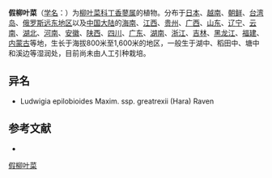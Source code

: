 {{Speciesbox
| name = 假柳叶菜
| status = 
| status_system = 
| image = 
| genus = Ludwigia
| species = epilobioides
| authority = Maxim.
}}

'''假柳叶菜'''（[[学名|学名]]：{{lang|la|''Ludwigia epilobioides''}}）为[[柳叶菜科|柳叶菜科]][[丁香蓼属|丁香蓼属]]的植物。分布于[[日本|日本]]、[[越南|越南]]、[[朝鲜|朝鲜]]、[[台湾岛|台湾岛]]、[[俄罗斯远东地区|俄罗斯远东地区]]以及[[中国大陆|中国大陆]]的[[海南|海南]]、[[江西|江西]]、[[贵州|贵州]]、[[广西|广西]]、[[山东|山东]]、[[辽宁|辽宁]]、[[云南|云南]]、[[湖北|湖北]]、[[河南|河南]]、[[安徽|安徽]]、[[陕西|陕西]]、[[四川|四川]]、[[广东|广东]]、[[湖南|湖南]]、[[浙江|浙江]]、[[吉林|吉林]]、[[黑龙江|黑龙江]]、[[福建|福建]]、[[内蒙古|内蒙古]]等地，生长于海拔800米至1,600米的地区，一般生于湖中、稻田中、塘中和溪边等湿润处，目前尚未由人工引种栽培。

== 异名 ==
* Ludwigia epilobioides Maxim. ssp. greatrexii (Hara) Raven

== 参考文献 ==
<div class="references-small">
* {{cite web| url =http://www.bioinfo.cn/db05/KmzwSpecies.php?action=view&id=14428| title =假柳叶菜| work =《中国高等植物数据库全库》| publisher =中国科学院微生物研究所| author =昆明植物研究所| accessdate =2009-02-24| deadurl =yes| archiveurl =https://web.archive.org/web/20160305013052/http://www.bioinfo.cn/db05/KmzwSpecies.php?action=view&id=14428| archivedate =2016-03-05}}
</div>
{{Taxonbar|from=Q5789748}}

[[Category:丁香蓼属|假柳叶菜]]


{{植物小作品}}